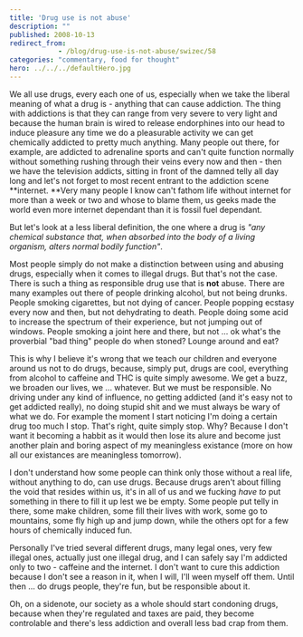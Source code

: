 ```yaml
---
title: 'Drug use is not abuse'
description: ""
published: 2008-10-13
redirect_from: 
            - /blog/drug-use-is-not-abuse/swizec/58
categories: "commentary, food for thought"
hero: ../../../defaultHero.jpg
---
```


We all use drugs, every each one of us, especially when we take the liberal meaning of what a drug is - anything that can cause addiction. The thing with addictions is that they can range from very severe to very light and because the human brain is wired to release endorphines into our head to induce pleasure any time we do a pleasurable activity we can get chemically addicted to pretty much anything. Many people out there, for example, are addicted to adrenaline sports and can't quite function normally without something rushing through their veins every now and then - then we have the television addicts, sitting in front of the damned telly all day long and let's not forget to most recent entrant to the addiction scene **internet. **Very many people I know can't fathom life without internet for more than a week or two and whose to blame them, us geeks made the world even more internet dependant than it is fossil fuel dependant.

But let's look at a less liberal definition, the one where a drug is _"any chemical substance that, when absorbed into the body of a living organism, alters normal bodily function"_.

Most people simply do not make a distinction between using and abusing drugs, especially when it comes to illegal drugs. But that's not the case. There is such a thing as responsible drug use that is **not** abuse. There are many examples out there of people drinking alcohol, but not being drunks. People smoking cigarettes, but not dying of cancer. People popping ecstasy every now and then, but not dehydrating to death. People doing some acid to increase the spectrum of their experience, but not jumping out of windows. People smoking a joint here and there, but not ... ok what's the proverbial "bad thing" people do when stoned? Lounge around and eat?

This is why I believe it's wrong that we teach our children and everyone around us not to do drugs, because, simply put, drugs are cool, everything from alcohol to caffeine and THC is quite simply awesome. We get a buzz, we broaden our lives, we ... whatever. But we must be responsible. No driving under any kind of influence, no getting addicted (and it's easy not to get addicted really), no doing stupid shit and we must always be wary of what we do. For example the moment I start noticing I'm doing a certain drug too much I stop. That's right, quite simply stop. Why? Because I don't want it becoming a habbit as it would then lose its alure and become just another plain and boring aspect of my meaningless existance (more on how all our existances are meaningless tomorrow).

I don't understand how some people can think only those without a real life, without anything to do, can use drugs. Because drugs aren't about filling the void that resides within us, it's in all of us and we fucking _have to_ put something in there to fill it up lest we be empty. Some people put telly in there, some make children, some fill their lives with work, some go to mountains, some fly high up and jump down, while the others opt for a few hours of chemically induced fun.

Personally I've tried several different drugs, many legal ones, very few illegal ones, actually just one illegal drug, and I can safely say I'm addicted only to two - caffeine and the internet. I don't want to cure this addiction because I don't see a reason in it, when I will, I'll ween myself off them. Until then ... do drugs people, they're fun, but be responsible about it.

Oh, on a sidenote, our society as a whole should start condoning drugs, because when they're regulated and taxes are paid, they become controlable and there's less addiction and overall less bad crap from them.
